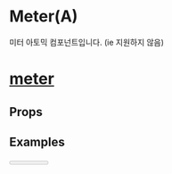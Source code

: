
<Meta title="Components | Atoms | Meter" component={Meter} />

# Meter(A)

미터 아토믹 컴포넌트입니다. (ie 지원하지 않음)

# [meter](https://developer.mozilla.org/ko/docs/Web/HTML/Element/meter)

## Props

<Props of={Meter}/>

## Examples

<Preview>
    <Story name="Meter">
        <Meter/>
    </Story>
</Preview>
